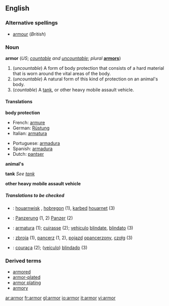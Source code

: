 <!--If you edit this page, please also edit "armour" to ensure these pages remain in sync.-->
==English==

===Alternative spellings===
*[[armour]] (''British'')

===Noun===
'''armor''' (''US''; ''[[countable]] and [[uncountable]]''; ''plural'' '''[[armors]]''')

# (''uncountable'') A form of body protection that consists of a hard material that is worn around the vital areas of the body.
# (''uncountable'') A natural form of this kind of protection on an animal's body.
# (''countable'') A [[tank]], or other heavy mobile assault vehicle.

====Translations====

'''body protection'''
{{top}}
*French: [[armure]] {{f}}
*German: [[Rüstung]] {{f}}
*Italian: [[armatura]] {{f}}
{{mid}}
*Portuguese: [[armadura#Portuguese|armadura]] {{f}}
*Spanish: [[armadura#Spanish|armadura]] {{f}}
*Dutch: [[pantser]] {{f}}
{{bottom}}

'''animal's'''
{{top}}
{{mid}}
{{bottom}}

'''tank'''
''See [[tank]]''

'''other heavy mobile assault vehicle'''
{{top}}
{{mid}}
{{bottom}}

=====Translations to be checked=====
{{checktrans}}
*{{ttbc|Breton}}: [[houarnwisk]] {{m}}, [[hobregon]] {{m}} (1), [[karbed]] [[houarnet]] (3)
*{{ttbc|German}}: [[Panzerung]] {{f}} (1, 2) [[Panzer]] {{m}} (2)
*{{ttbc|Interlingua}}: [[armatura]] (1); [[cuirasse]] (2); [[vehiculo]] [[blindate]], [[blindato]] (3)
*{{ttbc|Polish}}: [[zbroja]] {{f}} (1), [[pancerz]] {{m}} (1, 2), [[pojazd]] [[opancerzony]], [[czołg]] {{m}} (3)
*{{ttbc|Portuguese}}: [[couraça]] {{f}} (2); ([[veículo]]) [[blindado]] {{m}} (3)

===Derived terms===
*[[armored]]
*[[armor-plated]]
*[[armor plating]]
*[[armory]]

<!--If you edit this page, please also edit "armour" to ensure these pages remain in synch.-->

[[ar:armor]]
[[fr:armor]]
[[gl:armor]]
[[io:armor]]
[[it:armor]]
[[vi:armor]]